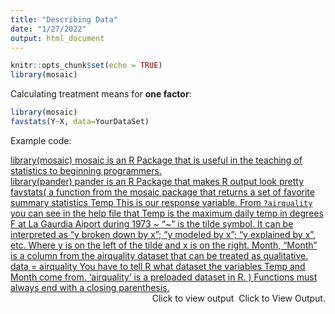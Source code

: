 ```yaml
---
title: "Describing Data"
date: "1/27/2022"
output: html_document
---
```



```r
knitr::opts_chunk$set(echo = TRUE)
library(mosaic)
```


Calculating treatment means for **one factor**:

```r
library(mosaic)
favstats(Y~X, data=YourDataSet)
```

Example code:

<a href="javascript:showhide('mosaic_mean')">
<div class="hoverchunk">
<span class="tooltipr">
library(mosaic)
<span class="tooltiprtext">mosaic is an R Package that is useful in the teaching of statistics to beginning programmers.</span>
</span><br><span class="tooltipr">
library(pander)
<span class="tooltiprtext">pander is an R Package that makes R output look pretty</span>
</span><br><span class="tooltipr">
favstats(
  <span class="tooltipRtext">a function from the mosaic package that returns a set of favorite summary statistics</span>
</span><span class="tooltipr">
Temp
  <span class="tooltipRtext">This is our response variable. From `?airquality` you can see in the help file that Temp is the maximum daily temp in degrees F at La Gaurdia Aiport during 1973</span>
</span><span class="tooltipr">
~
  <span class="tooltipRtext">"~" is the tilde symbol. It can be interpreted as "y broken down by x"; "y modeled by x"; "y explained by x", etc. Where y is on the left of the tilde and x is on the right. </span>
</span><span class="tooltipr">
Month,
  <span class="tooltiprtext">"Month" is a column from the airquality dataset that can be treated as qualitative.</span>
</span><span class="tooltipr">
data = airquality
 <span class="tooltiprtext">You have to tell R what dataset the variables Temp and Month come from. 'airquality' is a preloaded dataset in R. </span>
</span><span class="tooltipr">
)
 <span class="tooltiprtext">Functions must always end with a closing parenthesis.</span>
</span><span class="tooltipr" style="float:right;">
&nbsp;Click to view output&nbsp; 
  <span class="tooltiprtext">Click to View Output.</span>
</span>
</div>
</a>
<div id="mosaic_mean" style="display:none;">

```r
favstats(Temp~Month, data=airquality)
```

</div>